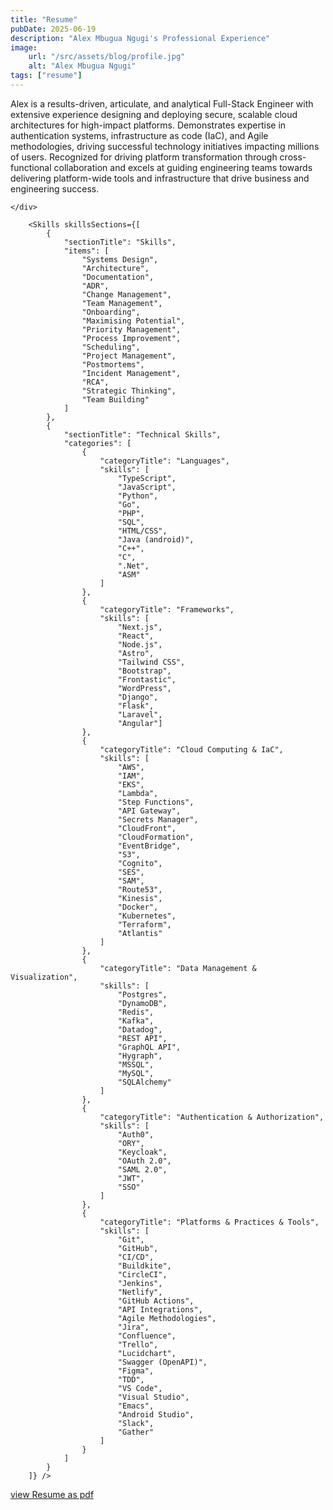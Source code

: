 ```yaml
---
title: "Resume"
pubDate: 2025-06-19
description: "Alex Mbugua Ngugi's Professional Experience"
image:
    url: "/src/assets/blog/profile.jpg"
    alt: "Alex Mbugua Ngugi"
tags: ["resume"]
---
```



<BlogLayout
    title={frontmatter.title}
    description={frontmatter.description}
    image={frontmatter.image.url}
    alt={frontmatter.image.alt}
    date={(frontmatter.pubDate).toString().slice(0,10)}
    tags={frontmatter.tags}>

Alex is a results-driven, articulate, and analytical Full-Stack Engineer with extensive experience designing and deploying secure, scalable cloud architectures for high-impact platforms.
Demonstrates expertise in authentication systems, infrastructure as code (IaC), and Agile methodologies, driving successful technology initiatives impacting millions of users.
Recognized for driving platform transformation through cross-functional collaboration and excels at guiding engineering teams towards delivering platform-wide tools and infrastructure that drive business and engineering success.

<div class="grid grid-cols-1 lg:grid-cols-3 gap-8">
    <div class="lg:col-span-2">
        <Timeline sections={[
            {
                "sectionTitle": "Professional Experience",
                "entries": [
            {
                "title": "Andela",
                "date": "March 2017 - present",
                "descriptions": [
                    `Increased mentorship connections at Andela using Lenken,
                        collaborating in a scrum team of 12 members to
                            build features for mentee-expert developer interactions`,
                    `Delivered major updates, including social login and barcode scanning,
                        on the Andela Resource Tracker android app
                            by leading and mentoring a team of 10 developers`,
                    `Placed on partner 2U, where I have been
                        contributing to delivering learning outcomes to
                            millions of students at scale by collaborating
                                with universities and learning institutions`
                ],
                "moreInformation":
                    `https://client.andela.com/talent/profile/bb851627-af65-4cd9-8abc-be164999b8d1`,
            },
            {
                "title": "2U, Engineer III",
                "date": "Jan 2024 - present",
                "descriptions": [
                    `Collaborated with cross-functional teams,
                        including auth, payments, and platform engineers,
                            to align authentication flows with the
                                broader marketplace transformation strategy`,
                    `Increased transaction completion rate by designing robust
                        authentication flows for the Marketplace Transformation initiative`,
                    `Enabled seamless checkout sessions between edX and Commerce Tools
                        by integrating authentication logic using
                            Next.js (SSR), Netlify, and Frontastic API Hub`,
                    `Secured over 500,000 user sessions per month by
                        enforcing JWT signature verification and
                            managing edge cases such as
                                token expiration and single log-out scenarios`,
                    `Maintained authentication service uptime by
                        deploying and monitoring using Datadog,
                            Frontastic.io, and Humio dashboards`,
                    `Mentored developers and facilitated professional development`
                ],
            },
            {
                "title": "2U, Engineer III",
                "date": "Jan 2023 - Jan 2024",
                "descriptions": [
                    `Enabled secure SSO integration for all enterprise users by
                        designing and deploying a SAML SSO and edX OAuth
                            self-service orchestration API via Auth0`,
                    `Developed API Gateway endpoints and AWS Lambda functions
                        for SSO authentication, serving a user base of
                            more than 200,000 across enterprise clients`,
                    `Achieved a reduction in onboarding time by building a
                        self-service orchestrator, allowing enterprise users
                            to configure SSO independently by automating management tasks`,
                    `Implemented authentication flows to validate user roles
                        and restrict access based on metadata in Auth0 and Cognito`,
                    `Improved OAuth2 connection efficiency for all applications
                        by enhancing the Auth0 Terraform provider to support
                            custom headers by contributing to the open source project`
                ],
            },
            {
                "title": "2U, Engineer III",
                "date": "Jan 2022 - Jan 2023",
                "descriptions": [
                    `Enabled secure access to EDX and GetSmarter
                        by enterprise clients by deploying
                            a federated SSO solution with Auth0`,
                    `Improved B2B authentication flow by
                        centralizing SSO for all client organizations,
                            resulting in an increase in login efficiency`,
                    `Enabled migration of user accounts to Auth0 by implementing
                        user linking between Cognito and Auth0`,
                    `Achieved a reduction in onboarding time for
                        EDX and GetSmarter enterprise clients by
                            collaborating with all cross-functional
                                teams to ensure successful SSO migration`
                ],
            },
            {
                "title": "2U, Engineer II",
                "date": "Jan 2021 - Jan 2022",
                "descriptions": [
                    `Implemented a proxy service for authentication
                        between 2U's degree sites and all
                            internal applications with Auth0,
                                ensuring user data parity during transition from OARS`,
                    `Reduced auth provisioning time for new programs
                        through automation of all
                            Auth0 configurations using Terraform`,
                    `Supported logistration and user management operations
                        by developing and maintaining
                            Lambda functions and serverless services`,
                    `Increased user profile completeness by
                        creating progressive profiling pages for
                            richer data collection across platforms`
                ],
            },
            {
                "title": "2U, Engineer II",
                "date": "Jan 2019 - Jan 2021",
                "descriptions": [
                    `Streamlined asset delivery and reduced deployment times by
                        engineering ViBrAM (Visual Brand Asset Manager),
                            AWS Lambda and Step Functions for
                                seamless asset delivery across all 2U platforms`,
                    `Migrated all branded and brand assets to new infrastructure
                        by implementing Lambda functions that
                            integrated Central Park (new program data entry point),
                                Hygraph (content manager using GraphQL),
                                    and S3 (asset store), ensuring on demand
                                        content delivery to all platforms`,
                    `Improved asset visibility and QA turnaround times
                        for creative teams by collaborating to deliver ViBrAM-UI
                            using Next.js, Material-UI, and Storybook`,
                    `Enabled monitoring by developing CloudWatch and
                        Slack Integrations to ensure ViBrAM system reliability`
                ],
            },
            {
                "title": "2U, Engineer I",
                "date": "Apr 2018 - Jan 2019",
                "descriptions": [
                    `Increased onboarding efficiency by synchronizing
                        100% of all new program fields with Salesforce
                            using the in-house CMS, OARS`,
                    `Reduced UAT times and decreased deploy frequency
                        by ensuring 100% accuracy during all program standup`,
                    `Resolved manual process hurdles,
                        enabling faster deployments by
                            implementing GitHub version control strategies`,
                    `Managed all support tickets, reducing turnaround times
                        by 80% for program updates and enhancements post-launch`
                ],
            }
        ]
    },
    {
        "sectionTitle": "Education",
        "entries": [
            {
                "title": "B.Sc. Information Technology, Jomo Kenyatta University Of Agriculture And Technology",
                "date": "Sept 2012 - Aug 2016",
                "descriptions": [
                    `Second Class Upper Division`,
                    `Majored in Software Engineering`,
                    `Developed a .Net and MSSQL application to streamline
                        procurement management for the
                            Public Procurement Oversight Authority of Kenya`,
                    `Migrated the existing MS Access database to MSSQL,
                        preserving historical records while
                            improving workflow efficiency for
                                procurement management and government tender tracking`
                ],
            }
        ]
    }
]}

> </Timeline>
    </div>

        <Skills skillsSections={[
            {
                "sectionTitle": "Skills",
                "items": [
                    "Systems Design",
                    "Architecture",
                    "Documentation",
                    "ADR",
                    "Change Management",
                    "Team Management",
                    "Onboarding",
                    "Maximising Potential",
                    "Priority Management",
                    "Process Improvement",
                    "Scheduling",
                    "Project Management",
                    "Postmortems",
                    "Incident Management",
                    "RCA",
                    "Strategic Thinking",
                    "Team Building"
                ]
            },
            {
                "sectionTitle": "Technical Skills",
                "categories": [
                    {
                        "categoryTitle": "Languages",
                        "skills": [
                            "TypeScript",
                            "JavaScript",
                            "Python",
                            "Go",
                            "PHP",
                            "SQL",
                            "HTML/CSS",
                            "Java (android)",
                            "C++",
                            "C",
                            ".Net",
                            "ASM"
                        ]
                    },
                    {
                        "categoryTitle": "Frameworks",
                        "skills": [
                            "Next.js",
                            "React",
                            "Node.js",
                            "Astro",
                            "Tailwind CSS",
                            "Bootstrap",
                            "Frontastic",
                            "WordPress",
                            "Django",
                            "Flask",
                            "Laravel",
                            "Angular"]
                    },
                    {
                        "categoryTitle": "Cloud Computing & IaC",
                        "skills": [
                            "AWS",
                            "IAM",
                            "EKS",
                            "Lambda",
                            "Step Functions",
                            "API Gateway",
                            "Secrets Manager",
                            "CloudFront",
                            "CloudFormation",
                            "EventBridge",
                            "S3",
                            "Cognito",
                            "SES",
                            "SAM",
                            "Route53",
                            "Kinesis",
                            "Docker",
                            "Kubernetes",
                            "Terraform",
                            "Atlantis"
                        ]
                    },
                    {
                        "categoryTitle": "Data Management & Visualization",
                        "skills": [
                            "Postgres",
                            "DynamoDB",
                            "Redis",
                            "Kafka",
                            "Datadog",
                            "REST API",
                            "GraphQL API",
                            "Hygraph",
                            "MSSQL",
                            "MySQL",
                            "SQLAlchemy"
                        ]
                    },
                    {
                        "categoryTitle": "Authentication & Authorization",
                        "skills": [
                            "Auth0",
                            "ORY",
                            "Keycloak",
                            "OAuth 2.0",
                            "SAML 2.0",
                            "JWT",
                            "SSO"
                        ]
                    },
                    {
                        "categoryTitle": "Platforms & Practices & Tools",
                        "skills": [
                            "Git",
                            "GitHub",
                            "CI/CD",
                            "Buildkite",
                            "CircleCI",
                            "Jenkins",
                            "Netlify",
                            "GitHub Actions",
                            "API Integrations",
                            "Agile Methodologies",
                            "Jira",
                            "Confluence",
                            "Trello",
                            "Lucidchart",
                            "Swagger (OpenAPI)",
                            "Figma",
                            "TDD",
                            "VS Code",
                            "Visual Studio",
                            "Emacs",
                            "Android Studio",
                            "Slack",
                            "Gather"
                        ]
                    }
                ]
            }
        ]} />
</div>

<span>
<div class="mt-4">
    <a href="/Alex%20Mbugua%20Ngugi%20-%20Resume.pdf" target="_blank" rel="noopener noreferrer">view Resume as pdf</a>
</div>

</span>
</BlogLayout>
